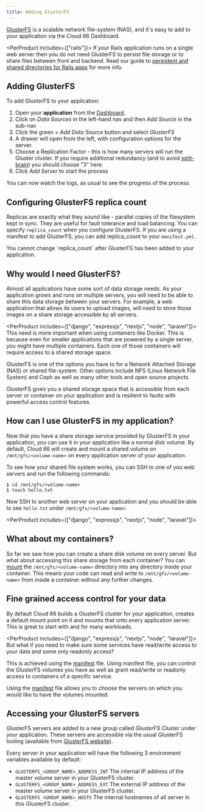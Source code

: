 ```yaml
---
title: Adding GlusterFS
---
```


[GlusterFS](https://www.gluster.org/) is a scalable network file-system (NAS), and it's easy to add to your application via the Cloud 66 Dashboard.

<PerProduct includes={["rails"]}>
If your Rails application runs on a single web server then you do not need GlusterFS to persist file storage or to share files between front and backend. Read our guide to [persistent and shared directories for Rails apps](/:product/:version?/build-and-config/rails-shared-directories) for more info.
</PerProduct>

## Adding GlusterFS

To add GlusterFS to your application:

1. Open your **application** from the [Dashboard](https://app.cloud66.com/dashboard).
2. Click on *Data Sources* in the left-hand nav and then *Add Source* in the sub-nav
3. Click the green *+ Add Data Source* button and select *GlusterFS*
4. A drawer will open from the left, with configuration options for the server.
5. Choose a Replication Factor - this is how many servers will run the Gluster cluster. If you require additional redundancy (and to avoid [split-brain](https://docs.gluster.org/en/main/Administrator-Guide/Split-brain-and-ways-to-deal-with-it/)) you should choose "3" here.
6. Click *Add Server* to start the process

You can now watch the logs, as usual to see the progress of the process.

## Configuring GlusterFS replica count

Replicas are exactly what they sound like - parallel copies of the filesystem kept in sync. They are useful for fault tolerance and load balancing. You can specify `replica_count` when you configure GlusterFS. If you are using a manifest to add GlusterFS, you can add replica_count to your `manifest.yml`.

<Callout type="warning" title="Replica count cannot be changed">
You cannot change `replica_count` after GlusterFS has been added to your application.
</Callout>

## Why would I need GlusterFS?

Almost all applications have some sort of data storage needs. As your application grows and runs on multiple servers, you will need to be able to share this data storage between your servers. For example, a web application that allows its users to upload images, will need to store those images on a share storage accessible by all servers. 

<PerProduct includes={["django", "expressjs", "nextjs", "node", "laravel"]}>
This need is more important when using containers like Docker. This is because even for smaller applications that are powered by a single server, you might have multiple containers. Each one of those containers will require access to a shared storage space.
</PerProduct>

GlusterFS is one of the options you have to for a Network Attached Storage (NAS) or shared file-system. Other options include NFS (Linux Network File System) and Ceph as well as many other tools and open source projects.

GlusterFS gives you a shared storage space that is accessible from each server or container on your application and is resilient to faults with powerful access control features.

## How can I use GlusterFS in my application?

Now that you have a share storage service provided by GlusterFS in your application, you can use it in your application like a normal disk volume. By default, Cloud 66 will create and mount a shared volume on `/mnt/gfs/<volume-name>` on every application server of your application. 

To see how your shared file system works, you can SSH to one of you web servers and run the following commands:

```shell
$ cd /mnt/gfs/<volume-name>
$ touch hello.txt
```

Now SSH to another web server on your application and you should be able to see `hello.txt` under `/mnt/gfs/<volume-name>`.

<PerProduct includes={["django", "expressjs", "nextjs", "node", "laravel"]}>
## What about my containers?
So far we saw how you can create a share disk volume on every server. But what about accessing this share storage from each container? You can [mount](/:product/:version?/build-and-config/service-storage) the `/mnt/gfs/<volume-name>` directory into any directory inside your container. This means your code can read and write to `/mnt/gfs/<volume-name>` from inside a container without any further changes.
</PerProduct>

## Fine grained access control for your data
By default Cloud 66 builds a GlusterFS cluster for your application, creates a default mount point on it and mounts that onto every application server. This is great to start with and for many workloads.

<PerProduct includes={["django", "expressjs", "nextjs", "node", "laravel"]}>
But what if you need to make sure some services have read/write access to your data and some only readonly access?

This is achieved using the [manifest](/:product/:version?/manifest/building-a-manifest-file) file. Using manifest file, you can control the GlusterFS volumes you have as well as grant read/write or readonly access to containers of a specific service.
</PerProduct>

Using the [manifest](/:product/:version?/manifest/building-a-manifest-file) file allows you to choose the servers on which you would like to have the volumes mounted.
 
## Accessing your GlusterFS servers
GlusterFS servers are added to a new group called _GlusterFS Cluster_ under your application. These servers are accessible via the usual GlusterFS tooling (available from [GlusterFS website](https://www.gluster.org/)).

Every server in your application will have the following 3 environment variables available by default:

- `GLUSTERFS_<GROUP_NAME>_ADDRESS_INT` The internal IP address of the master volume server in your GlusterFS cluster.
- `GLUSTERFS_<GROUP_NAME>_ADDRESS_EXT` The external IP address of the master volume server in your GlusterFS cluster.
- `GLUSTERFS_<GROUP_NAME>_HOSTS` The internal hostnames of all server in this GlusterFS cluster.
